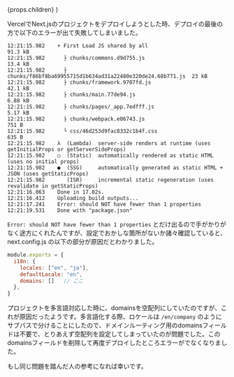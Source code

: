 

  <PostLayout headlines={headlines} meta={meta}>
    {props.children}
  </PostLayout>
)

VercelでNext.jsのプロジェクトをデプロイしようとした時、デプロイの最後の方で以下のエラーが出て失敗してしまいました。

```
12:21:15.982  	+ First Load JS shared by all                                  91.3 kB
12:21:15.982  	  ├ chunks/commons.d9d755.js                                   13.4 kB
12:21:15.982  	  ├ chunks/f86bf8ba69955715d1b634ad31a22480e320de24.68b771.js  23 kB
12:21:15.982  	  ├ chunks/framework.9707fd.js                                 42.1 kB
12:21:15.982  	  ├ chunks/main.77de94.js                                      6.88 kB
12:21:15.982  	  ├ chunks/pages/_app.7edfff.js                                5.17 kB
12:21:15.982  	  ├ chunks/webpack.e06743.js                                   751 B
12:21:15.982  	  └ css/46d253d9fac8332c1b4f.css                               635 B
12:21:15.982  	λ  (Lambda)  server-side renders at runtime (uses getInitialProps or getServerSideProps)
12:21:15.982  	○  (Static)  automatically rendered as static HTML (uses no initial props)
12:21:15.982  	●  (SSG)     automatically generated as static HTML + JSON (uses getStaticProps)
12:21:15.982  	   (ISR)     incremental static regeneration (uses revalidate in getStaticProps)
12:21:16.063  	Done in 17.02s.
12:21:16.412  	Uploading build outputs...
12:21:17.241  	Error: should NOT have fewer than 1 properties
12:21:19.531  	Done with "package.json"
```

`Error: should NOT have fewer than 1 properties` とだけ出るので手がかりがなく途方にくれたんですが、設定でおかしな箇所がないか諸々確認していると、next.config.js の以下の部分が原因だとわかりました。

```javascript
module.exports = {
  i18n: {
    locales: ["en", "ja"],
    defaultLocale: "en",
    domains: []   // ここ
  },
}
```

プロジェクトを多言語対応した時に、domainsを空配列にしていたのですが、これが原因だったようです。多言語化する際、ロケールは `/en/company` のようにサブパスで分けることにしたので、ドメインルーティング用のdomainsフィールドは不要で、とりあえず空配列を設定してしまっていたのが問題でした。このdomainsフィールドを削除して再度デプロイしたところエラーがでなくなりました。

もし同じ問題を踏んだ人の参考になれば幸いです。
